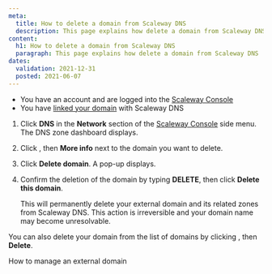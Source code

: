 ```yaml
---
meta:
  title: How to delete a domain from Scaleway DNS
  description: This page explains how delete a domain from Scaleway DNS
content:
  h1: How to delete a domain from Scaleway DNS
  paragraph: This page explains how delete a domain from Scaleway DNS
dates:
  validation: 2021-12-31
  posted: 2021-06-07
---
```


<Message type="requirement">

- You have an account and are logged into the [Scaleway Console](https://console.scaleway.com) 
- You have [linked your domain](/network/dns-cloud/how-to/add-external-domain) with Scaleway DNS

</Message>

1. Click **DNS** in the **Network** section of the [Scaleway Console](https://console.scaleway.com) side menu. The DNS zone dashboard displays.

2. Click <Icon name="more" />, then **More info** next to the domain you want to delete.

3. Click **Delete domain**. A pop-up displays. 

4. Confirm the deletion of the domain by typing **DELETE**, then click **Delete this domain**.  
    <Lightbox src="scaleway-dns-delete-domain.png" alt="" />
    <Message type="important">

    This will permanently delete your external domain and its related zones from Scaleway DNS. This action is irreversible and your domain name may become unresolvable. 

    </Message>

  <Message type="tip">

  You can also delete your domain from the list of domains by clicking <Icon name="more" />, then **Delete**.

  </Message>

<Navigation title="See Also">
  <PreviousButton to="/network/dns-cloud/how-to/manage-external-domain/">How to manage an external domain</PreviousButton>
</Navigation>
